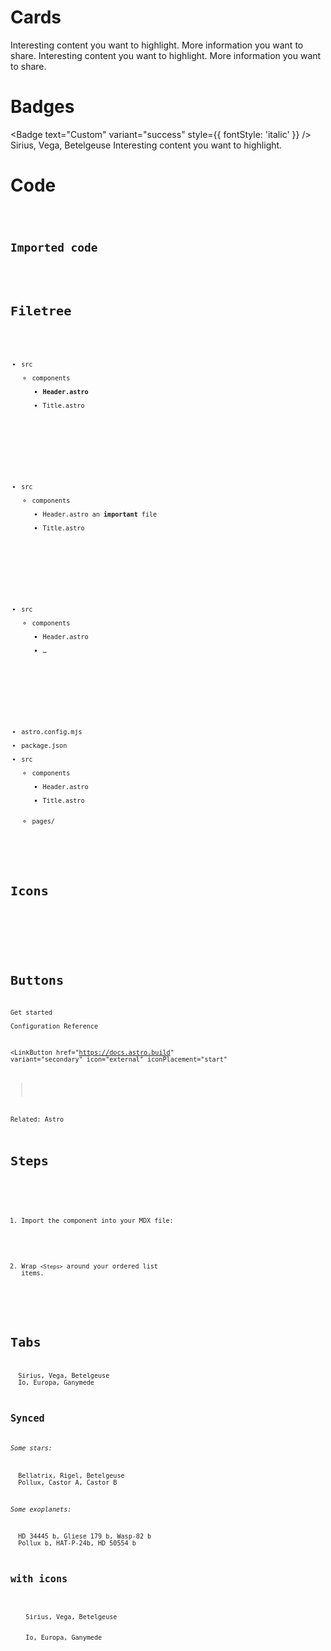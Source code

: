 


# Cards
<LinkCard title="Authoring Markdown" href="/guides/authoring-content/" />

<LinkCard
  title="Internationalization"
  href="/guides/i18n/"
  description="Configure Starlight to support multiple languages."
/>

<CardGrid>
  <Card title="Check this out" icon="open-book">
    Interesting content you want to highlight.
  </Card>
  <Card title="Other feature" icon="information">
    More information you want to share.
  </Card>
</CardGrid>

<CardGrid>
  <LinkCard title="Authoring Markdown" href="/guides/authoring-content/" />
  <LinkCard title="Components" href="/components/using-components/" />
</CardGrid>

<CardGrid stagger>
  <Card title="Check this out" icon="open-book">
    Interesting content you want to highlight.
  </Card>
  <Card title="Other feature" icon="information">
    More information you want to share.
  </Card>
</CardGrid>



# Badges

<Badge text="Note" variant="note" />
<Badge text="Success" variant="success" />
<Badge text="Tip" variant="tip" />
<Badge text="Caution" variant="caution" />
<Badge text="Danger" variant="danger" />

<Badge text="New" size="small" />
<Badge text="New and improved" size="medium" />
<Badge text="New, improved, and bigger" size="large" />

<Badge text="Custom" variant="success" style={{ fontStyle: 'italic' }} />
<Card title="Stars" icon="star">
  Sirius, Vega, Betelgeuse
</Card>
<Card title="Check this out">Interesting content you want to highlight.</Card>


# Code
<Code code={importedCode} lang="astro" title="SiteTitle.astro" />

## Imported code
<Code code={exampleCode} lang="js" title={fileName} mark={highlights} />


# Filetree

<FileTree>

- src
  - components
    - **Header.astro**
    - Title.astro

</FileTree>


<FileTree>

- src
  - components
    - Header.astro an **important** file
    - Title.astro

</FileTree>


<FileTree>

- src
  - components
    - Header.astro
    - …

</FileTree>

<FileTree>

- astro.config.mjs
- package.json
- src
  - components
    - Header.astro
    - Title.astro
  - pages/

</FileTree>


# Icons

<Icon name="star" />
<Icon name="starlight" label="The Starlight logo" />


<Icon name="star" color="goldenrod" size="2rem" />
<Icon name="rocket" color="var(--sl-color-text-accent)" />



# Buttons
<LinkButton href="/getting-started/">Get started</LinkButton>
<LinkButton href="/reference/configuration/" variant="secondary">
  Configuration Reference
</LinkButton>


<LinkButton
  href="https://docs.astro.build"
  variant="secondary"
  icon="external"
  iconPlacement="start"
>
  Related: Astro
</LinkButton>


# Steps

<Steps>

1. Import the component into your MDX file:

   ```js
   ```

2. Wrap `<Steps>` around your ordered list items.

</Steps>



# Tabs

<Tabs>
  <TabItem label="Stars">Sirius, Vega, Betelgeuse</TabItem>
  <TabItem label="Moons">Io, Europa, Ganymede</TabItem>
</Tabs>

## Synced

_Some stars:_

<Tabs syncKey="constellations">
  <TabItem label="Orion">Bellatrix, Rigel, Betelgeuse</TabItem>
  <TabItem label="Gemini">Pollux, Castor A, Castor B</TabItem>
</Tabs>

_Some exoplanets:_

<Tabs syncKey="constellations">
  <TabItem label="Orion">HD 34445 b, Gliese 179 b, Wasp-82 b</TabItem>
  <TabItem label="Gemini">Pollux b, HAT-P-24b, HD 50554 b</TabItem>
</Tabs>

## with icons

<Tabs>
  <TabItem label="Stars" icon="star">
    Sirius, Vega, Betelgeuse
  </TabItem>
  <TabItem label="Moons" icon="moon">
    Io, Europa, Ganymede
  </TabItem>
</Tabs>
